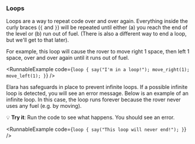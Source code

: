 
### Loops

Loops are a way to repeat code over and over again. Everything
inside the curly braces (`{` and `}`) will be repeated until either
(a) you reach the end of the level or (b) run out of fuel. (There is
also a different way to end a loop, but we'll get to that later).

For example, this loop will cause the rover to move right 1 space,
then left 1 space, over and over again until it runs out of fuel.

<RunnableExample
  code={`loop {
  say("I'm in a loop!");
  move_right(1);
  move_left(1);
}`}
/>

Elara has safeguards in place to prevent infinite loops. If a possible
infinite loop is detected, you will see an error message. Below is an
example of an infinite loop. In this case, the loop runs forever because
the rover never uses any fuel (e.g. by moving).

💡 **Try it**: Run the code to see what happens. You should see an error.

<RunnableExample
  code={`loop {
  say("This loop will never end!");
}`}
/>

